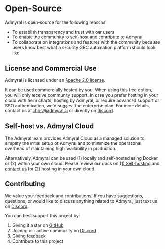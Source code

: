 # Open-Source

Admyral is open-source for the following reasons:

-   To establish transparency and trust with our users
-   To enable the community to self-host and contribute to Admyral
-   To collaborate on integrations and features with the community because users know best what a security GRC automation platform should look like

## License and Commercial Use

Admyral is licensed under an [Apache 2.0 license](https://github.com/Admyral-Security/admyral/blob/main/LICENSE).

It can be used commercially hosted by you. When using this free option, you will only receive community support. In case you prefer hosting in your cloud with helm charts, hosting by Admyral, or require advanced support or SSO authentication, we'd suggest the enterprise plan. For more details, contact us at chris@admyral.ai or directly on [Discord](https://discord.gg/GqbJZT9Hbf).

## Self-host vs. Admyral Cloud

The Admyral team provides Admyral Cloud as a managed solution to simplify the initial setup of Admyral and to minimize the operational overhead of maintaining high availability in production.

Alternatively, Admyral can be used (1) locally and self-hosted using Docker or (2) within your own cloud. Please review our docs on [(1) Self-hosting](https://docs.admyral.dev/docker) and [contact us](mailto:chris@admyral.ai) for (2) hosting in your own cloud.

## Contributing

We value your feedback and contributions! If you have suggestions, questions, or would like to discuss anything related to Admyral, just text us on [Discord](https://discord.gg/GqbJZT9Hbf).

You can best support this project by:

1. Giving it a star on [GitHub](https://github.com/Admyral-Security/admyral)
2. Joining our active community on [Discord](https://discord.gg/GqbJZT9Hbf)
3. Giving feedback
4. Contribute to this project
